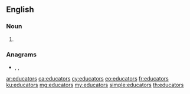 ==English==

===Noun===
{{head|en|noun plural form}}

# {{plural of|educator|lang=en}}

===Anagrams===
* {{l|en|aeroducts}}, {{l|en|croustade}}, {{l|en|surcoated}}

[[ar:educators]]
[[ca:educators]]
[[cy:educators]]
[[eo:educators]]
[[fr:educators]]
[[ku:educators]]
[[mg:educators]]
[[my:educators]]
[[simple:educators]]
[[th:educators]]